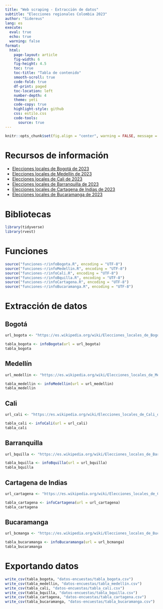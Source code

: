 ```yaml
---
title: "Web scraping - Extracción de datos"
subtitle: "Elecciones regionales Colombia 2023"
author: "Sidereus"
lang: es 
execute: 
  eval: true
  echo: true
  warning: false
format:
  html:
    page-layout: article
    fig-width: 6
    fig-height: 4.5
    toc: true
    toc-title: "Tabla de contenido"
    smooth-scroll: true
    code-fold: true
    df-print: paged
    toc-location: left
    number-depth: 4
    theme: yeti
    code-copy: true
    highlight-style: github
    css: estilo.css
    code-tools:
      source: true
---
```


```r
knitr::opts_chunk$set(fig.align = "center", warning = FALSE, message = FALSE)
```

# Recursos de información

- [Elecciones locales de Bogotá de 2023](https://es.wikipedia.org/wiki/Elecciones_locales_de_Bogot%C3%A1_de_2023#)
- [Elecciones locales de Medellín de 2023](https://es.wikipedia.org/wiki/Elecciones_locales_de_Medell%C3%ADn_de_2023#)
- [Elecciones locales de Cali de 2023](https://es.wikipedia.org/wiki/Elecciones_locales_de_Cali_de_2023)
- [Elecciones locales de Barranquilla de 2023](https://es.wikipedia.org/wiki/Elecciones_locales_de_Barranquilla_de_2023)
- [Elecciones locales de Cartagena de Indias de 2023](https://es.wikipedia.org/wiki/Elecciones_locales_de_Cartagena_de_Indias_de_2023)
- [Elecciones locales de Bucaramanga de 2023](https://es.wikipedia.org/wiki/Elecciones_locales_de_Bucaramanga_de_2023)

# Bibliotecas

```r
library(tidyverse)
library(rvest)
```

# Funciones

```r
source("funciones-r/infoBogota.R", encoding = "UTF-8")
source("funciones-r/infoMedellin.R", encoding = "UTF-8")
source("funciones-r/infoCali.R", encoding = "UTF-8")
source("funciones-r/infoBquilla.R", encoding = "UTF-8")
source("funciones-r/infoCartagena.R", encoding = "UTF-8")
source("funciones-r/infoBucaramanga.R", encoding = "UTF-8")
```

# Extracción de datos

:::{.panel-tabset}

## Bogotá

```r
url_bogota <- "https://es.wikipedia.org/wiki/Elecciones_locales_de_Bogot%C3%A1_de_2023#"

tabla_bogota <- infoBogota(url = url_bogota)
tabla_bogota
```

## Medellín

```r
url_medellin <- "https://es.wikipedia.org/wiki/Elecciones_locales_de_Medell%C3%ADn_de_2023"

tabla_medellin <- infoMedellin(url = url_medellin)
tabla_medellin
```

## Cali

```r
url_cali <- "https://es.wikipedia.org/wiki/Elecciones_locales_de_Cali_de_2023"

tabla_cali <- infoCali(url = url_cali)
tabla_cali
```

## Barranquilla

```r
url_bquilla <- "https://es.wikipedia.org/wiki/Elecciones_locales_de_Barranquilla_de_2023"

tabla_bquilla <- infoBquilla(url = url_bquilla)
tabla_bquilla
```

## Cartagena de Indias

```r
url_cartagena <- "https://es.wikipedia.org/wiki/Elecciones_locales_de_Cartagena_de_Indias_de_2023"

tabla_cartagena <- infoCartagena(url = url_cartagena)
tabla_cartagena
```

## Bucaramanga

```r
url_bcmanga <- "https://es.wikipedia.org/wiki/Elecciones_locales_de_Bucaramanga_de_2023"

tabla_bucaramanga <- infoBucaramanga(url = url_bcmanga)
tabla_bucaramanga
```

:::

# Exportando datos

```r
write_csv(tabla_bogota, "datos-encuestas/tabla_bogota.csv")
write_csv(tabla_medellin, "datos-encuestas/tabla_medellín.csv")
write_csv(tabla_cali, "datos-encuestas/tabla_cali.csv")
write_csv(tabla_bquilla, "datos-encuestas/tabla_bquilla.csv")
write_csv(tabla_cartagena, "datos-encuestas/tabla_cartagena.csv")
write_csv(tabla_bucaramanga, "datos-encuestas/tabla_bucaramanga.csv")
```


